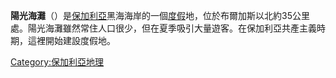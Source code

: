 '''陽光海灘'''（{{lang-bg|Слънчев бряг}}）是[[保加利亞|保加利亞]]黑海海岸的一個[[度假|度假]]地，位於布爾加斯以北約35公里處。陽光海灘雖然常住人口很少，但在夏季吸引大量遊客。在保加利亞共產主義時期，這裡開始建設度假地。
[[Category:保加利亞地理|Category:保加利亞地理]]